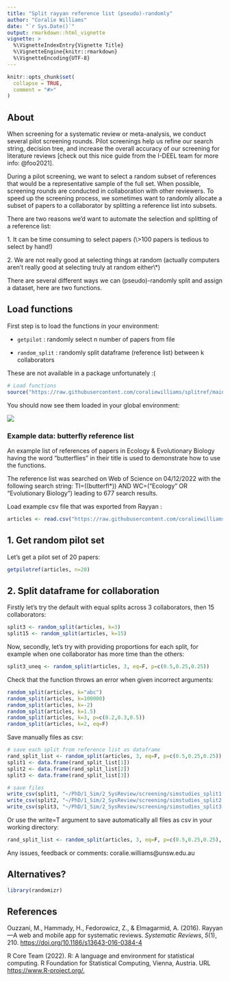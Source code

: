 ```yaml
---
title: "Split rayyan reference list (pseudo)-randomly"
author: "Coralie Williams"
date: "`r Sys.Date()`"
output: rmarkdown::html_vignette
vignette: >
  %\VignetteIndexEntry{Vignette Title}
  %\VignetteEngine{knitr::rmarkdown}
  %\VignetteEncoding{UTF-8}
---
```


```r
knitr::opts_chunk$set(
  collapse = TRUE,
  comment = "#>"
)
```

## About

When screening for a systematic review or meta-analysis, we conduct several pilot screening rounds. Pilot screenings help us refine our search string, decision tree, and increase the overall accuracy of our screening for literature reviews [check out this nice guide from the I-DEEL team for more info: @foo2021].

During a pilot screening, we want to select a random subset of references that would be a representative sample of the full set. When possible, screening rounds are conducted in collaboration with other reviewers. To speed up the screening process, we sometimes want to randomly allocate a subset of papers to a collaborator by splitting a reference list into subsets.

There are two reasons we'd want to automate the selection and splitting of a reference list:

1\. It can be time consuming to select papers (\\\>100 papers is tedious to select by hand!)

2\. We are not really good at selecting things at random (actually computers aren't really good at selecting truly at random either\\\*)

There are several different ways we can (pseudo)-randomly split and assign a dataset, here are two functions.

## Load functions

First step is to load the functions in your environment:

-   `getpilot` : randomly select n number of papers from file

-   `random_split` : randomly split dataframe (reference list) between k collaborators

These are not available in a package unfortunately :(

```r
# Load functions 
source("https://raw.githubusercontent.com/coraliewilliams/splitref/main/R/functions/functions_splitref.R?token=GHSAT0AAAAAAB47OVSXA77FY4ZIVASEJRW6ZDEQFTQ")
```

You should now see them loaded in your global environment:

![](images/env_func.png)

### Example data: butterfly reference list

An example list of references of papers in Ecology & Evolutionary Biology having the word "butterflies" in their title is used to demonstrate how to use the functions.

The reference list was searched on Web of Science on 04/12/2022 with the following search string: TI=((butterfl\*)) AND WC=("Ecology" OR "Evolutionary Biology") leading to 677 search results.

Load example csv file that was exported from Rayyan :

```r
articles <- read.csv("https://raw.githubusercontent.com/coraliewilliams/2022/main/data/articles_butterfly.csv")
```

## 1. Get random pilot set

Let's get a pilot set of 20 papers:

```r
getpilotref(articles, n=20)
```



## 2. Split dataframe for collaboration

Firstly let's try the default with equal splits across 3 collaborators, then 15 collaborators:


```r
split3 <- random_split(articles, k=3)
split15 <- random_split(articles, k=15)
```


Now, secondly, let's try with providing proportions for each split, for example when one collaborator has more time than the others:

```r
split3_uneq <- random_split(articles, 3, eq=F, p=c(0.5,0.25,0.25))
```


Check that the function throws an error when given incorrect arguments:

```r
random_split(articles, k="abc")
random_split(articles, k=100000)
random_split(articles, k=-2)
random_split(articles, k=1.5)
random_split(articles, k=3, p=c(0.2,0.3,0.5))
random_split(articles, k=2, eq=F)
```

Save manually files as csv:

```r
# save each split from reference list as dataframe
rand_split_list <- random_split(articles, 3, eq=F, p=c(0.5,0.25,0.25))
split1 <- data.frame(rand_split_list[1])
split2 <- data.frame(rand_split_list[2])
split3 <- data.frame(rand_split_list[3])

# save files
write_csv(split1, "~/PhD/1_Sim/2_SysReview/screening/simstudies_split1.csv", na="")
write_csv(split2, "~/PhD/1_Sim/2_SysReview/screening/simstudies_split2.csv", na="")
write_csv(split3, "~/PhD/1_Sim/2_SysReview/screening/simstudies_split3.csv", na="")
```


Or use the write=T argument to save automatically all files as csv in your working directory:

```r
rand_split_list <- random_split(articles, 3, eq=F, p=c(0.5,0.25,0.25), write=T)
```


Any issues, feedback or comments: coralie.williams@unsw.edu.au


## Alternatives?

```r
library(randomizr)
```

## References

Ouzzani, M., Hammady, H., Fedorowicz, Z., & Elmagarmid, A. (2016). Rayyan---A web and mobile app for systematic reviews. *Systematic Reviews*, *5*(1), 210. <https://doi.org/10.1186/s13643-016-0384-4>

R Core Team (2022). R: A language and environment for statistical computing. R Foundation for Statistical Computing, Vienna, Austria. URL <https://www.R-project.org/.>
